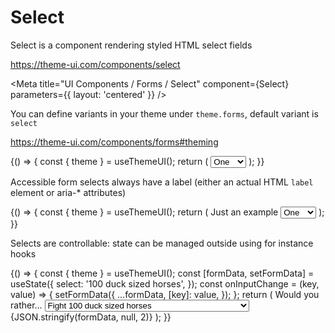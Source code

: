 
# Select

Select is a component rendering styled HTML select fields

https://theme-ui.com/components/select

<Meta title="UI Components / Forms / Select" component={Select} parameters={{ layout: 'centered' }} />

<Props of={Select} />

You can define variants in your theme under `theme.forms`, default variant is `select`

https://theme-ui.com/components/forms#theming

<Preview>
  <Story name="Default">
    {() => {
      const { theme } = useThemeUI();
      return (
        <Select
          variant={select('Variant', theme ? Object.keys(theme.forms || {}) : [], 'select')}
          onChange={action('select.default.onChange')}
          name="selects.default"
          aria-label="just an example"
        >
          <option value="one">One</option>
          <option value="two">Two</option>
          <option value="three">Three</option>
        </Select>
      );
    }}
  </Story>
</Preview>

Accessible form selects always have a label (either an actual HTML `label` element or aria-\* attributes)

<Preview>
  <Story name="Accessibility">
    {() => {
      const { theme } = useThemeUI();
      return (
        <React.Fragment>
          <Label htmlFor="selects.accessible">Just an example</Label>
          <Select
            id="selects.accessible"
            variant={select('Variant', theme ? Object.keys(theme.forms || {}) : [], 'input')}
            onChange={action('select.accessible.onChange')}
            name="selects.accessible"
          >
            <option value="one">One</option>
            <option value="two">Two</option>
            <option value="three">Three</option>
          </Select>
        </React.Fragment>
      );
    }}
  </Story>
</Preview>

Selects are controllable: state can be managed outside using for instance hooks

<Preview>
  <Story name="State">
    {() => {
      const { theme } = useThemeUI();
      const [formData, setFormData] = useState({
        select: '100 duck sized horses',
      });
      const onInputChange = (key, value) => {
        setFormData({
          ...formData,
          [key]: value,
        });
      };
      return (
        <React.Fragment>
          <Label htmlFor="selects.state">Would you rather...</Label>
          <Select
            id="selects.state"
            variant={select('Variant', theme ? Object.keys(theme.forms || {}) : [], 'input')}
            onChange={(event) => onInputChange('select', event.currentTarget.value)}
            name="selects.state"
          >
            <option value="100 duck sized horses">Fight 100 duck sized horses</option>
            <option value="1 horse sized duck">Fight 1 horse sized duck</option>
            <option value="embarassing email to company">Send an embarassing email to your entire company</option>
            <option value="eat stick of butter">Eat an entire stick of butter</option>
          </Select>
          <Divider />
          <Styled.pre>{JSON.stringify(formData, null, 2)}</Styled.pre>
        </React.Fragment>
      );
    }}
  </Story>
</Preview>
